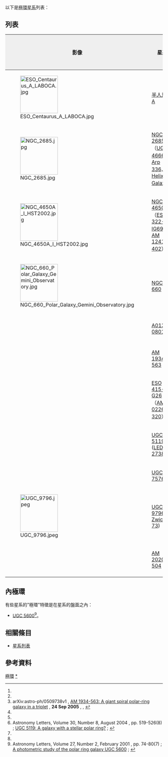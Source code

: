 以下是[[極環星系|極環星系]]列表：

== 列表 ==
{| class="wikitable" style="text-align:left;border-collapse:collapse;" cellpadding="2"
|-
! style="background:#efefef;"| 影像
! style="background:#efefef;"| 星系
! style="background:#efefef;"| 基底星系類型
! style="background:#efefef;"| 註解
|-
| [[File:ESO_Centaurus_A_LABOCA.jpg|120px]]
| [[半人馬座_A|半人馬座 A]]
| 
| 
|-
| [[File:NGC_2685.jpg|120px]]
| [[NGC_2685|NGC 2685]]（[[UGC_4666|UGC 4666]]、[[Arp_336|Arp 336]]、[[Helix_Galaxy|Helix Galaxy]]） 
| [[透鏡星系|透鏡 (S0)]] 
|<ref name="schectergunn1978">
{{cite journal
  | author=P. L. Schecter, J. E. Gunn
  | title=NGC 2685 - Spindle or pancake
  | journal=Astronomical Journal
  | date=1978
  | volume=83
  | pages=1360–1362
  | bibcode=1978AJ.....83.1360S
  | doi=10.1086/112324
}}
</ref><ref name="whitmoreetal1990"/> 
|-
| [[File:NGC_4650A_I_HST2002.jpg|120px]]
| [[NGC_4650A|NGC 4650A]]（[[ESO_322-IG69|ESO 322-IG69]]、[[AM_1241-402|AM 1241-402]]）
| 透鏡 (S0) 
|<ref name="whitmoreetal1990"/><ref name="sersic1967">
{{cite journal
  | author=J. L. Sérsic
  | title=Southern Peculiar Galaxies III
  | journal=Zeitschrift für Astrophysik
  | date=1967
  | volume=67
  | pages=306–311
  | bibcode=1967ZA.....67..306S
}}
</ref><ref name="whitmoreetal1987">
{{cite journal
  | author=B. C. Whitmore, D. B. McElroy, F. Schweizer
  | title=The shape of the dark halo in polar-ring galaxies
  | journal=Astrophysical Journal
  | date=1987
  | volume=314
  | pages=439–456
  | bibcode=1987ApJ...314..439W
  | doi=10.1086/165077
}}
</ref>
|-
| [[File:NGC_660_Polar_Galaxy_Gemini_Observatory.jpg|120px]]
| [[NGC_660|NGC 660]]
| 
| 
|-
| <!--[[File:EXAMPLE|120px]] -->
| [[A0136-0801|A0136-0801]]
| 透鏡 (S0) 
|<ref name="whitmoreetal1990"/><ref name="schweizeretal1983">
{{cite journal
  | author=F. Schweizer, B. C. Whitmore, V. C. Rubin
  | title=Colliding and merging galaxies. II - S0 galaxies with polar rings
  | journal=Astronomical Journal
  | date=1983
  | volume=88
  | pages=909–925
  | bibcode=1983AJ.....88..909S
  | doi=10.1086/113377
}}
</ref> 
|-
| <!--[[File:EXAMPLE|120px]] -->
| [[AM_1934-563|AM 1934-563]]
| 螺旋
| <ref>arXiv:astro-ph/0509738v1 , [http://arxiv.org/abs/astro-ph/0509738 AM 1934-563: A giant spiral polar-ring galaxy in a triplet] {{Wayback|url=http://arxiv.org/abs/astro-ph/0509738 |date=20190810100015 }}, '''24 Sep 2005''' , {{bibcode|2006A&A...446..447R}} , {{doi|10.1051/0004-6361:20041728}}</ref>
|-
| <!--[[File:EXAMPLE|120px]] -->
| [[ESO_415-G26|ESO 415-G26]]（[[AM_0226-320|AM 0226-320]]）
| 透鏡 (S0) 
|<ref name="whitmoreetal1990"/><ref name="whitmoreetal1987" /> 
|-
| <!--[[File:EXAMPLE|120px]] -->
| [[UGC_5119|UGC 5119]] ([[LEDA_27383|LEDA 27383]]) 
| 橢圓
| <ref>Astronomy Letters, Volume 30, Number 8, August 2004 , pp. 519-526(8) ; [http://www.ingentaconnect.com/content/maik/10637737/2004/00000030/00000008/00000453;jsessionid=6733dqf8dlk3m.alexandra  UGC 5119: A galaxy with a stellar polar ring?] {{webarchive|url=https://web.archive.org/web/20121018085136/http://www.ingentaconnect.com/content/maik/10637737/2004/00000030/00000008/00000453;jsessionid=6733dqf8dlk3m.alexandra |date=2012-10-18 }} ; {{doi|10.1134/1.1784493}}</ref>
|-
| <!--[[File:EXAMPLE|120px]] -->
| [[UGC_7576|UGC 7576]]
| 透鏡 (S0) 
|<ref name="whitmoreetal1990">
{{cite journal
  | author= B. C. Whitmore, R. A. Lucas, D. B. McElroy, T. Y. Steiman-Cameron, P. D. Sackett, R. P. Olling
  | title=New observations and a photographic atlas of polar-ring galaxies
  | journal=Astronomical Journal
  | date=1990
  | volume=100
  | pages=1489–1522, 1721–1755
  | bibcode=1990AJ....100.1489W
  | doi=10.1086/115614
}}
</ref>
|-
| [[File:UGC_9796.jpeg|120px]]
| [[UGC_9796|UGC 9796]] ([[II_Zwicky_73|II Zwicky 73]]) 
| 透鏡 (S0) 
|<ref name="whitmoreetal1990"/>
|-
| <!--[[File:EXAMPLE|120px]] -->
| [[AM_2020-504|AM 2020-504]] 
| [[橢圓星系|橢圓]] 
|<ref name="whitmoreetal1990"/>
|-
|}

== 內極環 ==
有些星系的"極環"特徵是在星系的盤面之內：
* [[UGC_5600|UGC 5600]]<ref>Astronomy Letters, Volume 27, Number 2, February 2001 , pp. 74-80(7) ; [http://www.ingentaconnect.com/content/maik/10637737/2001/00000027/00000002/00000107;jsessionid=4oitouwc8kl3.alexandra  A photometric study of the polar ring galaxy UGC 5600] {{Wayback|url=http://www.ingentaconnect.com/content/maik/10637737/2001/00000027/00000002/00000107;jsessionid=4oitouwc8kl3.alexandra |date=20121018085214 }} ; {{doi|10.1134/1.1344257}}</ref>。

== 相關條目 ==
* [[星系列表|星系列表]]

== 參考資料 ==
{{reflist|2}}

{{星系}}

[[Category:星系列表|極環]]
[[Category:極環星系|*]]


{{galaxy-stub}}